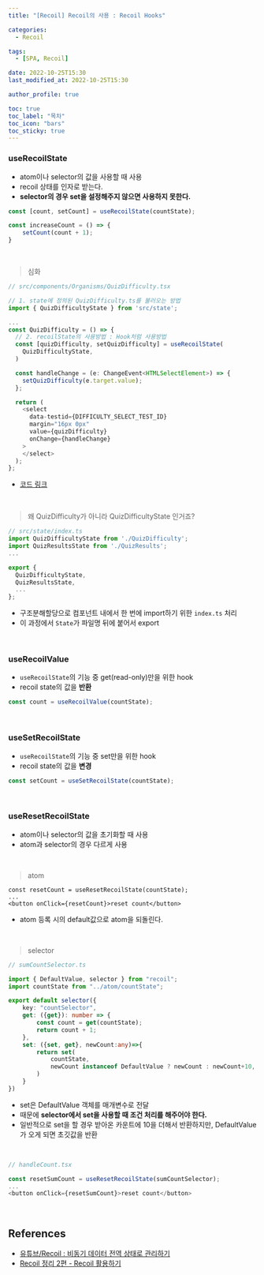 ```yaml
---
title: "[Recoil] Recoil의 사용 : Recoil Hooks"

categories:
  - Recoil

tags:
  - [SPA, Recoil]

date: 2022-10-25T15:30
last_modified_at: 2022-10-25T15:30

author_profile: true

toc: true
toc_label: "목차"
toc_icon: "bars"
toc_sticky: true
---
```


### useRecoilState

- atom이나 selector의 값을 사용할 때 사용
- recoil 상태를 인자로 받는다.
- **selector의 경우 set을 설정해주지 않으면 사용하지 못한다.**

```ts
const [count, setCount] = useRecoilState(countState);

const increaseCount = () => {
	setCount(count + 1);
}
```

<br />

> 심화

```ts
// src/components/Organisms/QuizDifficulty.tsx

// 1. state에 정의된 QuizDifficulty.ts를 불러오는 방법
import { QuizDifficultyState } from 'src/state';

...
const QuizDifficulty = () => {
  // 2. recoilState의 사용방법 : Hook처럼 사용방법
  const [quizDifficulty, setQuizDifficulty] = useRecoilState(
    QuizDifficultyState,
  )

  const handleChange = (e: ChangeEvent<HTMLSelectElement>) => {
    setQuizDifficulty(e.target.value);
  };

  return (
    <select
      data-testid={DIFFICULTY_SELECT_TEST_ID}
      margin="16px 0px"
      value={quizDifficulty}
      onChange={handleChange}
    >
    </select>
  );
};
```

- [코드 링크](https://github.com/david718/trophy-quiz-mobile/blob/master/src/components/Organisms/QuizDifficulty.tsx)

<br />

> 왜 QuizDifficulty가 아니라 QuizDifficultyState 인거죠?

```ts
// src/state/index.ts
import QuizDifficultyState from './QuizDifficulty';
import QuizResultsState from './QuizResults';
...

export {
  QuizDifficultyState,
  QuizResultsState,
  ...
};
```

- 구조분해할당으로 컴포넌트 내에서 한 번에 import하기 위한 `index.ts` 처리
- 이 과정에서 `State`가 파일명 뒤에 붙어서 export

<br />

### useRecoilValue

- `useRecoilState`의 기능 중 get(read-only)만을 위한 hook
- recoil state의 값을 **반환**

```ts
const count = useRecoilValue(countState);
```

<br />

### useSetRecoilState

- `useRecoilState`의 기능 중 set만을 위한 hook
- recoil state의 값을 **변경**

```ts
const setCount = useSetRecoilState(countState);
```

<br />

### useResetRecoilState

- atom이나 selector의 값을 초기화할 때 사용
- atom과 selector의 경우 다르게 사용

<br />

> atom

```tsx
const resetCount = useResetRecoilState(countState);
...
<button onClick={resetCount}>reset count</button>
```

- atom 등록 시의 default값으로 atom을 되돌린다.

<br />

> selector

```ts
// sumCountSelector.ts

import { DefaultValue, selector } from "recoil";
import countState from "../atom/countState";

export default selector({
    key: "countSelector",
    get: ({get}): number => {
        const count = get(countState);
        return count + 1;
    },
    set: ({set, get}, newCount:any)=>{
        return set(
            countState,
            newCount instanceof DefaultValue ? newCount : newCount+10,
        )
    }
})
```

- set은 DefaultValue 객체를 매개변수로 전달
- 때문에 **selector에서 set을 사용할 때 조건 처리를 해주어야 한다.**
- 일반적으로 set을 할 경우 받아온 카운트에 10을 더해서 반환하지만, DefaultValue가 오게 되면 초깃값을 반환

<br />

```ts
// handleCount.tsx

const resetSumCount = useResetRecoilState(sumCountSelector);
...
<button onClick={resetSumCount}>reset count</button>
```

<br />

## References

- [유튜브/Recoil : 비동기 데이터 전역 상태로 관리하기](https://www.youtube.com/watch?v=7nwpEiSpPqY&list=RDLVt934FOlOMoM&index=2) 
- [Recoil 정리 2편 - Recoil 활용하기](https://talkwithcode.tistory.com/76)